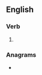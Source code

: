 ==English==

===Verb===
{{head|en|verb form}}

# {{en-past of|minute}}

===Anagrams===
* {{anagrams|en|mundite|munited|mutined|untimed}}